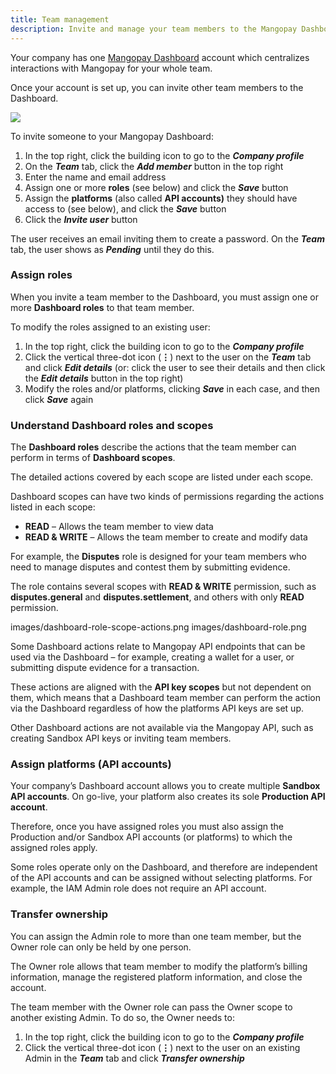 ```yaml
---
title: Team management
description: Invite and manage your team members to the Mangopay Dashboard
---
```


Your company has one <a href="https://hub.mangopay.com/" target="_blank">Mangopay Dashboard</a> account which centralizes interactions with Mangopay for your whole team.

Once your account is set up, you can invite other team members to the Dashboard.

<img src="images/dashboard-team-invite.png"/>

To invite someone to your Mangopay Dashboard: 

1. In the top right, click the building icon to go to the ***Company profile***
2. On the ***Team*** tab, click the ***Add member*** button in the top right
3. Enter the name and email address 
4. Assign one or more **roles** (see below) and click the ***Save*** button
5. Assign the **platforms** (also called **API accounts)** they should have access to (see below), and click the ***Save*** button
6. Click the ***Invite user*** button

The user receives an email inviting them to create a password. On the ***Team*** tab, the user shows as ***Pending*** until they do this.

### Assign roles

When you invite a team member to the Dashboard, you must assign one or more **Dashboard roles** to that team member.

To modify the roles assigned to an existing user: 

1. In the top right, click the building icon to go to the ***Company profile***
2. Click the vertical three-dot icon (**⋮**) next to the user on the ***Team*** tab and click ***Edit details*** (or: click the user to see their details and then click the ***Edit details*** button in the top right)
3. Modify the roles and/or platforms, clicking ***Save*** in each case, and then click ***Save*** again

### Understand Dashboard roles and scopes

The **Dashboard roles** describe the actions that the team member can perform in terms of **Dashboard scopes**. 

The detailed actions covered by each scope are listed under each scope.

<CardGroup cols={2}>
<Card title="Roles, scopes, and actions" href="/dashboard/team/roles">

</Card>
</CardGroup>

Dashboard scopes can have two kinds of permissions regarding the actions listed in each scope:

- **READ** – Allows the team member to view data
- **READ & WRITE** – Allows the team member to create and modify data

For example, the **Disputes** role is designed for your team members who need to manage disputes and contest them by submitting evidence. 

The role contains several scopes with **READ & WRITE** permission, such as **disputes.general** and **disputes.settlement**, and others with only **READ** permission.

images/dashboard-role-scope-actions.png
images/dashboard-role.png

Some Dashboard actions relate to Mangopay API endpoints that can be used via the Dashboard – for example, creating a wallet for a user, or submitting dispute evidence for a transaction. 

These actions are aligned with the **API key scopes** but not dependent on them, which means that a Dashboard team member can perform the action via the Dashboard regardless of how the platforms API keys are set up.

Other Dashboard actions are not available via the Mangopay API, such as creating Sandbox API keys or inviting team members.

### Assign platforms (API accounts)

Your company’s Dashboard account allows you to create multiple **Sandbox API accounts**. On go-live, your platform also creates its sole **Production API account**.

Therefore, once you have assigned roles you must also assign the Production and/or Sandbox API accounts (or platforms) to which the assigned roles apply. 

Some roles operate only on the Dashboard, and therefore are independent of the API accounts and can be assigned without selecting platforms. For example, the IAM Admin role does not require an API account.

### Transfer ownership

You can assign the Admin role to more than one team member, but the Owner role can only be held by one person.

The Owner role allows that team member to modify the platform’s billing information, manage the registered platform information, and close the account. 

The team member with the Owner role can pass the Owner scope to another existing Admin. To do so, the Owner needs to:

1. In the top right, click the building icon to go to the ***Company profile***
2. Click the vertical three-dot icon (**⋮**) next to the user on an existing Admin in the ***Team*** tab and click ***Transfer ownership***